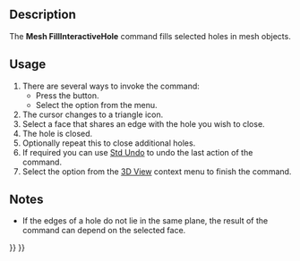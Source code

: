 <languages/>

{{Docnav
|[[Mesh_FillupHoles|FillupHoles]]
|[[Mesh_AddFacet|AddFacet]]
|[[Mesh_Workbench|Mesh]]
|IconL=Mesh_FillupHoles.svg
|IconR=Mesh_AddFacet.svg
|IconC=Workbench_Mesh.svg
}}

{{GuiCommand
|Name=Mesh FillInteractiveHole
|MenuLocation=Meshes → Close Holes
|Workbenches=[[Mesh_Workbench|Mesh]]
|SeeAlso=[[Mesh_FillupHoles|Mesh FillupHoles]], [[Mesh_AddFacet|Mesh AddFacet]]
}}

==Description==

The '''Mesh FillInteractiveHole''' command fills selected holes in mesh objects.

==Usage==

# There are several ways to invoke the command:
#* Press the {{Button|[[Image:Mesh_FillInteractiveHole.svg|16px]] [[Mesh_FillInteractiveHole|Close Holes]]}} button.
#* Select the {{MenuCommand|Meshes → [[Image:Mesh_FillInteractiveHole.svg|16px]] Close Holes}} option from the menu.
# The cursor changes to a triangle icon.
# Select a face that shares an edge with the hole you wish to close.
# The hole is closed.
# Optionally repeat this to close additional holes.
# If required you can use [[Std_Undo|Std Undo]] to undo the last action of the command.
# Select the {{MenuCommand|Leave Hole-Filling Mode}} option from the [[3D_View|3D View]] context menu to finish the command.

==Notes==

* If the edges of a hole do not lie in the same plane, the result of the command can depend on the selected face.


{{Docnav
|[[Mesh_FillupHoles|FillupHoles]]
|[[Mesh_AddFacet|AddFacet]]
|[[Mesh_Workbench|Mesh]]
|IconL=Mesh_FillupHoles.svg
|IconR=Mesh_AddFacet.svg
|IconC=Workbench_Mesh.svg
}}

{{Mesh Tools navi{{#translation:}}}}
{{Userdocnavi{{#translation:}}}}
{{clear}}